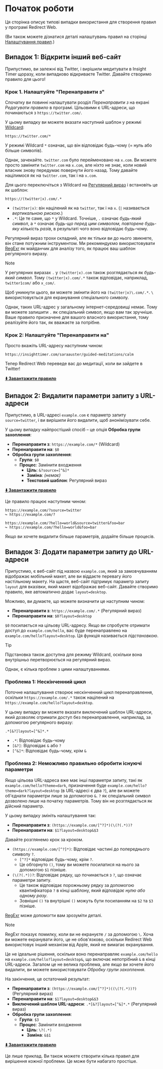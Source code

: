 # Початок роботи

Ця сторінка описує типові випадки використання для створення правил у програмі Redirect Web.

(Ви також можете дізнатися деталі налаштувань правил на сторінці [Налаштування правил](./rule-settings).)

## Випадок 1: Відкрити інший веб-сайт

Припустимо, ви залежні від Twitter, і вирішили медитувати в Insight Timer щоразу, коли випадково відкриваєте Twitter. Давайте створимо правило для цього!

### Крок 1. Налаштуйте "Перенаправити з"

Спочатку ви повинні налаштувати розділ *Перенаправити з* на екрані *Редагувати правило* в програмі. Цільовими є URL-адреси, що починаються з `https://twitter.com/`.

У цьому випадку ви можете вказати наступний шаблон у режимі [Wildcard](rule-settings#url-pattern-wildcard):

```
https://twitter.com/*
```

У режимі Wildcard `*` означає, що він відповідає будь-чому (= нуль або більше символів).

Однак, зачекайте. `twitter.com` було перейменовано на `x.com`. Ви можете просто замінити `twitter.com` на `x.com`, але ніхто не знає, коли новий власник знову передумає повернути його назад. Тому давайте націлимося як на `twitter.com`, так і на `x.com`.

Для цього переключіться з Wildcard на [Регулярний вираз](rule-settings#url-pattern-regular-expression) і встановіть це як шаблон:

```
https://(twitter|x).com/.*
```

* `(twitter|x)`: він націлений як на `twitter`, так і на `x`. (`|` називається *вертикальною рискою*.)
* `.*`: Це те саме, що `*` у Wildcard. Точніше, `.` означає *будь-який символ*, а `*` означає *будь-що перед цим символом, повторене будь-яку кількість разів*, в результаті чого воно відповідає будь-чому.

Регулярний вираз трохи складний, але як тільки ви до нього звикнете, він стане потужним інструментом. Ми рекомендуємо використовувати [RegExr](https://regexr.com) як майданчик для аналізу того, як працює ваш шаблон регулярного виразу.

> [!NOTE]
> У регулярних виразах `.` у `(twitter|x).com` також розглядається як *будь-який символ*. Тому `(twitter|x).com/.*` також відповідає, наприклад, `twitter1com/` або `x_com/`.
> 
> Щоб уникнути цього, ви можете змінити його на `(twitter|x)\.com/.*`. `\` використовується для екранування спеціального символу.
> 
> Однак, таких URL-адрес у загальному інтернет-середовищі немає. Тому ви можете залишити `.` як спеціальний символ, якщо вам так зручніше. Ваше правило призначене для вашого власного використання, тому реалізуйте його так, як вважаєте за потрібне.

### Крок 2: Налаштуйте "Перенаправити на"

Просто вкажіть URL-адресу наступним чином:

```
https://insighttimer.com/saraauster/guided-meditations/calm
```

Тепер Redirect Web переведе вас до медитації, коли ви зайдете в Twitter!

**[⬇️ Завантажити правило](/rules/reduce-twitter-addiction.redirectweb)**

## Випадок 2: Видалити параметри запиту з URL-адреси

Припустимо, в URL-адресі `example.com` є параметр запиту `source=twitter`, і ви вирішили його видалити, щоб анонімізувати себе.

У цьому випадку найпростіший спосіб – це опція **Обробка групи захоплення**:

* **Перенаправити з**: `https://example.com/*` (Wildcard)
* **Перенаправити на**: `$0`
* **Обробка групи захоплення**:
    * **Група**: `$0`
    * **Процес**: Замінити входження
        * **Ціль**: `&?source=[^&]*`
        * **Заміна**: *(немає)*
        * **Текстовий шаблон**: Регулярний вираз

**[⬇️ Завантажити правило](/rules/remove-parameters.redirectweb)**

Це правило працює наступним чином:

```
https://example.com/?source=twitter
↪ https://example.com/?

https://example.com/?hello=world&source=twitter&foo=bar
↪ https://example.com/?hello=world&foo=bar
```

Якщо ви хочете видалити більше параметрів, додайте більше процесів.

## Випадок 3: Додати параметри запиту до URL-адреси

Припустимо, є веб-сайт під назвою `example.com`, який за замовчуванням відображає мобільний макет, але ви віддаєте перевагу його настільному макету. На щастя, веб-сайт підтримує параметр запиту `layout` для вказівки, який макет відображає веб-сайт. Давайте створимо правило, яке автоматично додає `layout=desktop`.

Можливо, ви думаєте, що можете визначити це наступним чином:

* **Перенаправити з**: `https://example.com/.*` (Регулярний вираз)
* **Перенаправити на**: `$0?layout=desktop`

`$0` посилається на цільову URL-адресу. Якщо ви спробуєте отримати доступ до `example.com/hello`, вас буде перенаправлено на `example.com/hello?layout=desktop`. Ця функція називається *підстановкою*.

> [!TIP]
> Підстановка також доступна для режиму Wildcard, оскільки вона внутрішньо перетворюється на регулярний вираз.

Однак, є кілька проблем з цими налаштуваннями.

### Проблема 1: Нескінченний цикл

Поточне налаштування створює нескінченний цикл перенаправлення, оскільки `https://example.com/.*` також націлений на `https://example.com/hello?layout=desktop`.

У цьому випадку ви можете вказати виключений шаблон URL-адреси, який дозволяє отримати доступ без перенаправлення, наприклад, за допомогою регулярного виразу:

```
.*[&?]layout=[^&]*.*
```

* `.*`: Відповідає будь-чому
* `[&?]`: Відповідає `&` або `?`
* `[^&]*`: Відповідає будь-чому, крім `&`

### Проблема 2: Неможливо правильно обробити існуючі параметри

Якщо цільова URL-адреса вже має інші параметри запиту, такі як `example.com/hello?theme=dark`, призначення буде `example.com/hello?theme=dark?layout=desktop` (в URL-адресі є два `?`), але ви можете об'єднати параметри лише за допомогою `&`. `?` як спеціальний символ дозволено лише на початку параметрів. Тому він не розглядається як дійсний параметр.

У цьому випадку змініть налаштування так:

* **Перенаправити з**: `(https://example.com/[^?]*)(\(?(.*))?`
* **Перенаправити на**: `$1?layout=desktop&$3`

Давайте розглянемо крок за кроком.

* `(https://example.com/[^?]*)`: Відповідає частині до попереднього символу `?`.
    * `[^?]*` відповідає будь-чому, крім `?`.
    * Це обгорнуто `()`, тому ви можете посилатися на нього за допомогою `$1` пізніше.
* `(\(?(.*))?`: Відповідає рядку, що починається з `?`, що означає параметри запиту.
    * Це також відповідає порожньому рядку за допомогою квантифікатора `?` в кінці шаблону, який *відповідає нулю або одному разу*.
    * Зовнішні `()` та внутрішні `()` можуть бути посиланням на `$2` та `$3` пізніше.

[RegExr](https://regexr.com) може допомогти вам зрозуміти деталі.

> [!NOTE]
> RegExr показує помилку, коли ви не екрануєте `/` за допомогою `\`. Хоча ви можете екранувати його, це не обов'язково, оскільки Redirect Web використовує інший механізм від Apple, який не вимагає екранування.

Це не ідеальне рішення, оскільки воно перенаправляє `example.com/hello` на `example.com/hello?layout=desktop&`, що включає непотрібний `&` в кінці URL-адреси. Загалом це не велика проблема, але якщо ви хочете його видалити, ви можете використовувати *Обробку групи захоплення*.

На закінчення, це остаточний результат:

* **Перенаправити з**: `(https://example.com/[^?]*)((\(?(.*))?)` (Регулярний вираз)
* **Перенаправити на**: `$1?layout=desktop&$3`
* **Виключений шаблон URL-адреси**: `.*[&?]layout=[^&]*.*` (Регулярний вираз)
* **Обробка групи захоплення**:
    * **Група**: `$3`
    * **Процес**: Замінити входження
        * **Ціль**: `\?(.*)`
        * **Заміна**: `&$1`

**[⬇️ Завантажити правило](/rules/add-parameters.redirectweb)**

Це лише приклад. Ви також можете створити кілька правил для вирішення кожної проблеми. Це може бути набагато простіше.
